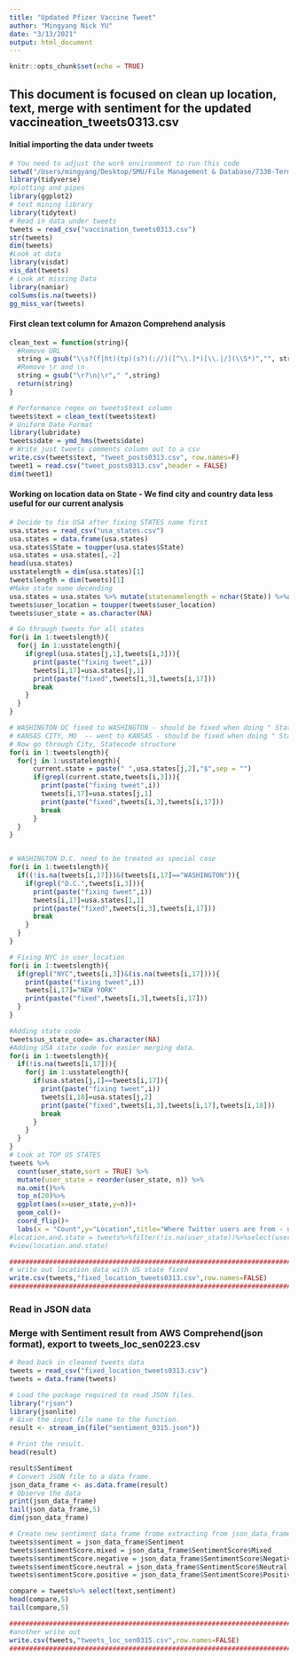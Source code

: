 ```yaml
---
title: "Updated Pfizer Vaccine Tweet"
author: "Mingyang Nick YU"
date: "3/13/2021"
output: html_document
---
```


```r
knitr::opts_chunk$set(echo = TRUE)
```

## This document is focused on clean up location, text, merge with sentiment for the updated vaccineation_tweets0313.csv

#### Initial importing the data under tweets

```r
# You need to adjust the work environment to run this code
setwd("/Users/mingyang/Desktop/SMU/File Management & Database/7330-Term-Porject/Data Set")
library(tidyverse)
#plotting and pipes 
library(ggplot2)
# text mining library
library(tidytext)
# Read in data under tweets
tweets = read_csv("vaccination_tweets0313.csv")
str(tweets)
dim(tweets)
#Look at data
library(visdat)
vis_dat(tweets)
# Look at missing Data
library(naniar)
colSums(is.na(tweets))
gg_miss_var(tweets)

```

#### First clean text column for Amazon Comprehend analysis

```r
clean_text = function(string){
  #Remove URL
  string = gsub("\\s?(f|ht)(tp)(s?)(://)([^\\.]*)[\\.|/](\\S*)","", string)
  #Remove \r and \n
  string = gsub("\r?\n|\r"," ",string)
  return(string)
}

# Performance regex on tweets$text column
tweets$text = clean_text(tweets$text)
# Uniform Date Format
library(lubridate)
tweets$date = ymd_hms(tweets$date)
# Write just tweets comments column out to a csv
write.csv(tweets$text, "tweet_posts0313.csv", row.names=F)
tweet1 = read.csv("tweet_posts0313.csv",header = FALSE)
dim(tweet1)
```

#### Working on location data on State - We find city and country data less useful for our current analysis

```r
# Decide to fix USA after fixing STATES name first
usa.states = read_csv("usa_states.csv")
usa.states = data.frame(usa.states)
usa.states$State = toupper(usa.states$State)
usa.states = usa.states[,-2]
head(usa.states)
usstatelength = dim(usa.states)[1]
tweetslength = dim(tweets)[1]
#Make state name decending
usa.states = usa.states %>% mutate(statenamelength = nchar(State)) %>%arrange(desc(statenamelength))
tweets$user_location = toupper(tweets$user_location)
tweets$user_state = as.character(NA)

# Go through tweets for all states
for(i in 1:tweetslength){
  for(j in 1:usstatelength){
    if(grepl(usa.states[j,1],tweets[i,3])){
      print(paste("fixing tweet",i))
      tweets[i,17]=usa.states[j,1]
      print(paste("fixed",tweets[i,3],tweets[i,17]))
      break
    }
  }
}

# WASHINGTON DC fixed to WASHINGTON - should be fixed when doing " StateCode$" structure
# KANSAS CITY, MO  -- went to KANSAS - should be fixed when doing " StateCode$" structure
# Now go through City, Statecode structure
for(i in 1:tweetslength){
  for(j in 1:usstatelength){
      current.state = paste(" ",usa.states[j,2],"$",sep = "")
      if(grepl(current.state,tweets[i,3])){
        print(paste("fixing tweet",i))
        tweets[i,17]=usa.states[j,1]
        print(paste("fixed",tweets[i,3],tweets[i,17]))
        break
      }
  }
}


# WASHINGTON D.C. need to be treated as special case
for(i in 1:tweetslength){
  if((!is.na(tweets[i,17]))&(tweets[i,17]=="WASHINGTON")){
    if(grepl("D.C.",tweets[i,3])){
      print(paste("fixing tweet",i))
      tweets[i,17]=usa.states[1,1]
      print(paste("fixed",tweets[i,3],tweets[i,17]))
      break
    }
  }
}

# Fixing NYC in user_location
for(i in 1:tweetslength){
  if(grepl("NYC",tweets[i,3])&(is.na(tweets[i,17]))){
    print(paste("fixing tweet",i))
    tweets[i,17]="NEW YORK"
    print(paste("fixed",tweets[i,3],tweets[i,17]))
  }
}

#Adding state code
tweets$us_state_code= as.character(NA)
#Adding USA state code for easier merging data.
for(i in 1:tweetslength){
  if(!is.na(tweets[i,17])){
    for(j in 1:usstatelength){
      if(usa.states[j,1]==tweets[i,17]){
        print(paste("fixing tweet",i))
        tweets[i,18]=usa.states[j,2]
        print(paste("fixed",tweets[i,3],tweets[i,17],tweets[i,18]))
        break
      }
    }
  }
}
# Look at TOP US STATES
tweets %>% 
  count(user_state,sort = TRUE) %>%
  mutate(user_state = reorder(user_state, n)) %>%
  na.omit()%>%
  top_n(20)%>%
  ggplot(aes(x=user_state,y=n))+
  geom_col()+
  coord_flip()+
  labs(x = "Count",y="Location",title="Where Twitter users are from - unique State")
#location.and.state = tweets%>%filter(!is.na(user_state))%>%select(user_state,us_state_code)
#view(location.and.state)

###########################################################################################
# write out location data with US state fixed
write.csv(tweets,"fixed_location_tweets0313.csv",row.names=FALSE)
###########################################################################################
```


### Read in JSON data
### Merge with Sentiment result from AWS Comprehend(json format), export to tweets_loc_sen0223.csv

```r
# Read back in cleaned tweets data
tweets = read_csv("fixed_location_tweets0313.csv")
tweets = data.frame(tweets)

# Load the package required to read JSON files.
library("rjson")
library(jsonlite)
# Give the input file name to the function.
result <- stream_in(file("sentiment_0315.json"))

# Print the result.
head(result)

result$Sentiment
# Convert JSON file to a data frame.
json_data_frame <- as.data.frame(result)
# Observe the data
print(json_data_frame)
tail(json_data_frame,5)
dim(json_data_frame)

# Create new sentiment data frame frome extracting from json_data_frame
tweets$sentiment = json_data_frame$Sentiment
tweets$sentimentScore.mixed = json_data_frame$SentimentScore$Mixed
tweets$sentimentScore.negative = json_data_frame$SentimentScore$Negative
tweets$sentimentScore.neutral = json_data_frame$SentimentScore$Neutral
tweets$sentimentScore.positive = json_data_frame$SentimentScore$Positive

compare = tweets%>% select(text,sentiment)
head(compare,5)
tail(compare,5)

###########################################################################################
#another write out
write.csv(tweets,"tweets_loc_sen0315.csv",row.names=FALSE)
###########################################################################################
```













